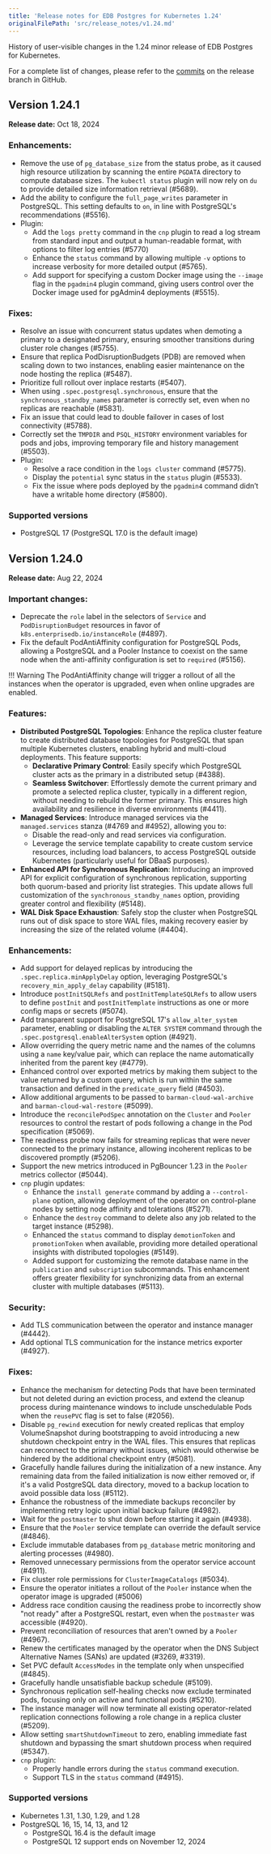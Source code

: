 ```yaml
---
title: 'Release notes for EDB Postgres for Kubernetes 1.24'
originalFilePath: 'src/release_notes/v1.24.md'
---
```


History of user-visible changes in the 1.24 minor release of EDB Postgres for Kubernetes.

For a complete list of changes, please refer to the
[commits](https://github.com/EnterpriseDB/cloud-native-postgres/commits/release-1.24)
on the release branch in GitHub.

## Version 1.24.1

**Release date:** Oct 18, 2024

### Enhancements:

-   Remove the use of `pg_database_size` from the status probe, as it caused
    high resource utilization by scanning the entire `PGDATA` directory to
    compute database sizes. The `kubectl status` plugin will now rely on `du`
    to provide detailed size information retrieval (#5689).
-   Add the ability to configure the `full_page_writes` parameter in
    PostgreSQL. This setting defaults to `on`, in line with PostgreSQL's
    recommendations (#5516).
-   Plugin:
    -   Add the `logs pretty` command in the `cnp` plugin to read a log stream
        from standard input and output a human-readable format, with options to
        filter log entries (#5770)
    -   Enhance the `status` command by allowing multiple `-v` options to
        increase verbosity for more detailed output (#5765).
    -   Add support for specifying a custom Docker image using the `--image`
        flag in the `pgadmin4` plugin command, giving users control over the
        Docker image used for pgAdmin4 deployments (#5515).

### Fixes:

-   Resolve an issue with concurrent status updates when demoting a primary to a
    designated primary, ensuring smoother transitions during cluster role changes
    (#5755).
-   Ensure that replica PodDisruptionBudgets (PDB) are removed when scaling down
    to two instances, enabling easier maintenance on the node hosting the replica
    (#5487).
-   Prioritize full rollout over inplace restarts (#5407).
-   When using `.spec.postgresql.synchronous`, ensure that the
    `synchronous_standby_names` parameter is correctly set, even when no replicas
    are reachable (#5831).
-   Fix an issue that could lead to double failover in cases of lost
    connectivity (#5788).
-   Correctly set the `TMPDIR` and `PSQL_HISTORY` environment variables for pods
    and jobs, improving temporary file and history management (#5503).
-   Plugin:
    -   Resolve a race condition in the `logs cluster` command (#5775).
    -   Display the `potential` sync status in the `status` plugin (#5533).
    -   Fix the issue where pods deployed by the `pgadmin4` command didn’t have
        a writable home directory (#5800).

### Supported versions

-   PostgreSQL 17 (PostgreSQL 17.0 is the default image)

## Version 1.24.0

**Release date:** Aug 22, 2024

### Important changes:

-   Deprecate the `role` label in the selectors of `Service` and
    `PodDisruptionBudget` resources in favor of `k8s.enterprisedb.io/instanceRole` (#4897).
-   Fix the default PodAntiAffinity configuration for PostgreSQL Pods,
    allowing a PostgreSQL and a Pooler Instance to coexist on the same node when
    the anti-affinity configuration is set to `required` (#5156).

!!! Warning
    The PodAntiAffinity change will trigger a rollout of all the instances when
    the operator is upgraded, even when online upgrades are enabled.

### Features:

-   **Distributed PostgreSQL Topologies**: Enhance the replica cluster feature to
    create distributed database topologies for PostgreSQL that span multiple
    Kubernetes clusters, enabling hybrid and multi-cloud deployments. This feature
    supports:
    -   **Declarative Primary Control**: Easily specify which PostgreSQL cluster
        acts as the primary in a distributed setup (#4388).
    -   **Seamless Switchover**: Effortlessly demote the current primary and
        promote a selected replica cluster, typically in a different region,
        without needing to rebuild the former primary. This ensures high availability
        and resilience in diverse environments (#4411).
-   **Managed Services**: Introduce managed services via the `managed.services`
    stanza (#4769 and #4952), allowing you to:
    -   Disable the read-only and read services via configuration.
    -   Leverage the service template capability to create custom service
        resources, including load balancers, to access PostgreSQL outside
        Kubernetes (particularly useful for DBaaS purposes).
-   **Enhanced API for Synchronous Replication**: Introducing an improved API for
    explicit configuration of synchronous replication, supporting both
    quorum-based and priority list strategies. This update allows full
    customization of the `synchronous_standby_names` option, providing greater
    control and flexibility (#5148).
-   **WAL Disk Space Exhaustion**: Safely stop the cluster when PostgreSQL runs
    out of disk space to store WAL files, making recovery easier by increasing
    the size of the related volume (#4404).

### Enhancements:

-   Add support for delayed replicas by introducing the
    `.spec.replica.minApplyDelay` option, leveraging PostgreSQL's
    `recovery_min_apply_delay` capability (#5181).
-   Introduce `postInitSQLRefs` and `postInitTemplateSQLRefs` to allow users to
    define `postInit` and `postInitTemplate` instructions as one or more config
    maps or secrets (#5074).
-   Add transparent support for PostgreSQL 17's `allow_alter_system` parameter,
      enabling or disabling the `ALTER SYSTEM` command through the
    `.spec.postgresql.enableAlterSystem` option (#4921).
-   Allow overriding the query metric name and the names of the columns using a
    `name` key/value pair, which can replace the name automatically inherited
    from the parent key (#4779).
-   Enhanced control over exported metrics by making them subject to the value
    returned by a custom query, which is run within the same transaction and
    defined in the `predicate_query` field (#4503).
-   Allow additional arguments to be passed to `barman-cloud-wal-archive` and
    `barman-cloud-wal-restore` (#5099).
-   Introduce the `reconcilePodSpec` annotation on the `Cluster` and `Pooler`
    resources to control the restart of pods following a change in the Pod
    specification (#5069).
-   The readiness probe now fails for streaming replicas that were
    never connected to the primary instance, allowing incoherent replicas
    to be discovered promptly (#5206).
-   Support the new metrics introduced in PgBouncer 1.23 in the `Pooler` metrics
    collector (#5044).
-   `cnp` plugin updates:
    -   Enhance the `install generate` command by adding a `--control-plane` option,
        allowing deployment of the operator on control-plane nodes by setting
        node affinity and tolerations (#5271).
    -   Enhance the `destroy` command to delete also any job related to the target
        instance (#5298).
    -   Enhanced the `status` command to display `demotionToken` and
        `promotionToken` when available, providing more detailed operational
        insights with distributed topologies (#5149).
    -   Added support for customizing the remote database name in the `publication`
        and `subscription` subcommands. This enhancement offers greater flexibility
        for synchronizing data from an external cluster with multiple databases (#5113).

### Security:

-   Add TLS communication between the operator and instance manager (#4442).
-   Add optional TLS communication for the instance metrics exporter (#4927).

### Fixes:

-   Enhance the mechanism for detecting Pods that have been terminated but not
    deleted during an eviction process, and extend the cleanup process during
    maintenance windows to include unschedulable Pods when the `reusePVC` flag is
    set to false (#2056).
-   Disable `pg_rewind` execution for newly created replicas that employ
    VolumeSnapshot during bootstrapping to avoid introducing a new shutdown
    checkpoint entry in the WAL files. This ensures that replicas can reconnect to
    the primary without issues, which would otherwise be hindered by the additional
    checkpoint entry (#5081).
-   Gracefully handle failures during the initialization of a new instance.
    Any remaining data from the failed initialization is now either removed or,
    if it's a valid PostgreSQL data directory, moved to a backup location to avoid
    possible data loss (#5112).
-   Enhance the robustness of the immediate backups reconciler by implementing
    retry logic upon initial backup failure (#4982).
-   Wait for the `postmaster` to shut down before starting it again (#4938).
-   Ensure that the `Pooler` service template can override the default service
    (#4846).
-   Exclude immutable databases from `pg_database` metric monitoring and alerting
    processes (#4980).
-   Removed unnecessary permissions from the operator service account (#4911).
-   Fix cluster role permissions for `ClusterImageCatalogs` (#5034).
-   Ensure the operator initiates a rollout of the `Pooler` instance when
    the operator image is upgraded (#5006)
-   Address race condition causing the readiness probe to incorrectly
    show "not ready" after a PostgreSQL restart, even when the
    `postmaster` was accessible (#4920).
-   Prevent reconciliation of resources that aren't owned by a `Pooler` (#4967).
-   Renew the certificates managed by the operator when the DNS Subject
    Alternative Names (SANs) are updated (#3269, #3319).
-   Set PVC default `AccessModes` in the template only when unspecified (#4845).
-   Gracefully handle unsatisfiable backup schedule (#5109).
-   Synchronous replication self-healing checks now exclude terminated pods,
    focusing only on active and functional pods (#5210).
-   The instance manager will now terminate all existing operator-related replication
    connections following a role change in a replica cluster (#5209).
-   Allow setting `smartShutdownTimeout` to zero, enabling immediate fast
    shutdown and bypassing the smart shutdown process when required (#5347).
-   `cnp` plugin:
    -   Properly handle errors during the `status` command execution.
    -   Support TLS in the `status` command (#4915).

### Supported versions

-   Kubernetes 1.31, 1.30, 1.29, and 1.28
-   PostgreSQL 16, 15, 14, 13, and 12
    -   PostgreSQL 16.4 is the default image
    -   PostgreSQL 12 support ends on November 12, 2024
